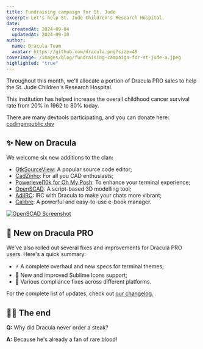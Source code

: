 ```yaml
---
title: Fundraising campaign for St. Jude
excerpt: Let's help St. Jude Children's Research Hospital.
date:
  createdAt: 2024-09-04
  updatedAt: 2024-09-10
author:
  name: Dracula Team
  avatar: https://github.com/dracula.png?size=48
coverImage: /images/blog/fundraising-campaign-for-st-jude-a.jpeg
highlighted: "true"
---
```


Throughout this month, we'll allocate a portion of Dracula PRO sales to help the St. Jude Children's Research Hospital.

This institution has helped increase the overall childhood cancer survival rate from 20% in 1962 to 80% today.

There are many devtools participating, and you can donate here: [codinginpublic.dev](https://codinginpublic.dev/fundraiser?ref=draculatheme.com)

## ✨ New on Dracula

We welcome six new additions to the clan:

- [GtkSourceView](/gtksourceview): A popular source code editor;
- [CadZinho](/cadzinho): For all you CAD enthusiasts;
- [Powerlevel10k for Oh My Posh](/p10k-oh-my-posh): To enhance your terminal experience;
- [OpenSCAD](/openscad): A script-based 3D modelling tool;
- [AdiIRC](/adiirc): IRC with Dracula to make your chats more vibrant;
- [Calibre](/calibre): A powerful and easy-to-use e-book manager.

[![OpenSCAD Screenshot](/images/blog/fundraising-campaign-for-st-jude-b.jpeg)](/openscad)

## 🦇 New on Dracula PRO

We've also rolled out several fixes and improvements for Dracula PRO users. Here's a quick summary:

- ⚡ A complete overhaul and new specs for terminal themes;
- 🚢 New and improved Sublime Icons support;
- 🚀 Various compliance fixes across different platforms.

For the complete list of updates, check out [our changelog.](/pro/changelog)

## 👋🏻 The end

**Q:** Why did Dracula never order a steak?

**A:** Because he's already a fan of rare blood!
